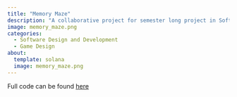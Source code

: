 ```yaml
---
title: "Memory Maze"
description: "A collaborative project for semester long project in Software Design and Development where we used a maze algorithm to create a game. The game structure shows the user a random maze based on the difficultly level and has the user try to memorize it in a set amount of time. Then the use has a scrolled-in view of the maze and must navigate through the finish."
image: memory_maze.png
categories:
  - Software Design and Development
  - Game Design
about:
  template: solana
  image: memory_maze.png
---
```


Full code can be found [here](https://github.com/cecelia-kaufmann1/maze)
